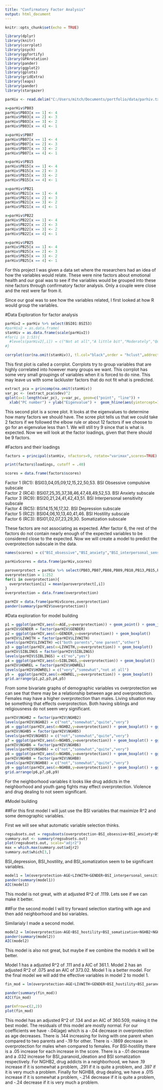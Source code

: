 ```yaml
---
title: "Confirmatory Factor Analysis"
output: html_document
---
```


```r
knitr::opts_chunk$set(echo = TRUE)
```

```r
library(dplyr)
library(knitr)
library(corrplot)
library(psych)
library(ggfortify)
library(GPArotation)
library(pander)
library(ggplot2)
library(gplots)
library(gridExtra)
library(leaps)
library(pander)
library(stargazer)

parHiv <- read.delim("C:/Users/mitch/Documents/portfolio/data/parhiv.txt", header=TRUE, stringsAsFactors = FALSE, sep="\t")

x=parHiv$PB03
parHiv$PB03[x == 1] <- 4
parHiv$PB03[x == 2] <- 3
parHiv$PB03[x == 3] <- 2
parHiv$PB03[x == 4] <- 1

x=parHiv$PB07
parHiv$PB07[x == 1] <- 4
parHiv$PB07[x == 2] <- 3
parHiv$PB07[x == 3] <- 2
parHiv$PB07[x == 4] <- 1

x=parHiv$PB15
parHiv$PB15[x == 1] <- 4
parHiv$PB15[x == 2] <- 3
parHiv$PB15[x == 3] <- 2
parHiv$PB15[x == 4] <- 1

x=parHiv$PB21
parHiv$PB21[x == 1] <- 4
parHiv$PB21[x == 2] <- 3
parHiv$PB21[x == 3] <- 2
parHiv$PB21[x == 4] <- 1

x=parHiv$PB22
parHiv$PB22[x == 1] <- 4
parHiv$PB22[x == 2] <- 3
parHiv$PB22[x == 3] <- 2
parHiv$PB22[x == 4] <- 1

x=parHiv$PB25
parHiv$PB25[x == 1] <- 4
parHiv$PB25[x == 2] <- 3
parHiv$PB25[x == 3] <- 2
parHiv$PB25[x == 4] <- 1
```

For this project I was given a data set where the researchers had an idea of how the variables would relate. These were nine factors about emotional health and our goal was to see if the variables would be grouped into these nine factors through confirmatory factor analysis. Only a couple were close and the rest were far from it.
  
Since our goal was to see how the variables related, I first looked at how R would group the variables.

#Data Exploration for factor analysis

```r
parHiv2 = parHiv %>% select(BSI01:BSI53) 
#parHiv2 = as.data.frame(
stanHiv = as.data.frame(scale(parHiv2))
#for(i in 1:53){
  #levels(parHiv2[,i]) = c("Not at all","A little bit","Moderately","Quite a bit","Extremely")
#}

corrplot(cor(na.omit(stanHiv)), tl.col="black",order = "hclust",addrect = 9)
```

This first plot is called a corrplot. Corrplots try to group variables that are highly correlated into however many groups we want. This corrplot has some very small groupings of variables when it is forced to do nine. This may leave us with some lackluster factors that do not fit what is predicted.

```r
extract_pca = princomp(na.omit(stanHiv))
var_pc <- (extract_pca$sdev)^2
qplot(x=1:length(var_pc), y=var_pc, geom=c("point", "line")) +
  xlab("PC number") + ylab("Eigenvalue") +  geom_hline(aes(yintercept=1))

```

This second plot is a scree plot. It looks at the eigenvalues to determine how many factors we should have. The scree plot tells us that we could take 2 factors if we followed the elbow rule or about 12 factors if we choose to go for an eigenvalue less than 1. We will still try 9 since that is what is expected. Now we will look at the factor loadings, given that there should be 9 factors. 

#Factors and their loadings

```r
factors = principal(stanHiv, nfactors=9, rotate="varimax",scores=TRUE)

print(factors$loadings, cutoff = .40)

scores = data.frame(factors$scores)
```

Factor 1 (RC1): BSI03,04,05,09,12,15,22,50,53. BSI Obsessive compulsive subscale  
Factor 2 (RC4): BSI07,25,35,37,38,46,47,48,49,52,53. BSI Anxiety subscale  
Factor 3 (RC9): BSI20,21,24,41,42,43,51. BSI Interpersonal sensitivity subscale  
Factor 4 (RC5): BSI14,15,16,17,32. BSI Depression subscale  
Factor 5 (RC2): BSI04,06,10,13,40,41,46. BSI Hostility subscale  
Factor 6 (RC3): BSI01,02,07,23,29,30. Somatization subscale  

These factors are not associating as expected. After factor 6, the rest of the factors do not contain nearly enough of the expected variables to be considered close to the expected. Now we will create a model to predict the overprotection subscale in the data.  

```r
names(scores) = c("BSI_obsessive","BSI_anxiety","BSI_interpersonal_sensitivity","BSI_depression","BSI_hostility","BSI_somatization","BSI_psychoticism","BSI_phobic_anxiety","BSI_paranoid_ideation")

parHivScores = data.frame(parHiv,scores)
```


```r
paroverprotect = parHiv %>% select(PB03,PB07,PB08,PB09,PB10,PB13,PB15,PB19,PB20,PB21,PB22,PB23,PB25) %>% t() %>% data.frame()
overprotection = 1:252
for(i in overprotection){
  overprotection[i] = mean(paroverprotect[,i])
}
overprotection = data.frame(overprotection)

parHIV = data.frame(parHivScores,overprotection)
pander(summary(parHIV$overprotection))

```

#Data exploration for model building

```r
p1 = ggplot(parHIV,aes(x=AGE,y=overprotection)) + geom_point() + geom_jitter()
parHIV$GENDER = factor(parHIV$GENDER)
p2 = ggplot(parHIV,aes(x=GENDER,y=overprotection)) + geom_boxplot()
parHIV$LIVWITH = factor(parHIV$LIVWITH)
levels(parHIV$LIVWITH) =c("both parents","one parent","other")
p3 = ggplot(parHIV,aes(x=LIVWITH,y=overprotection)) + geom_boxplot()
parHIV$SIBLINGS = factor(parHIV$SIBLINGS)
levels(parHIV$SIBLINGS) = c("no","yes")
p4 = ggplot(parHIV,aes(x=SIBLINGS,y=overprotection)) + geom_boxplot()
parHIV$HOWREL = factor(parHIV$HOWREL)
levels(parHIV$HOWREL) = c("very","somewhat","not at all")
p5 =  ggplot(parHIV,aes(x=HOWREL,y=overprotection)) + geom_boxplot()
grid.arrange(p1,p2,p3,p4,p5)


```

From some bivariate graphs of demographic variables vs overprotection we can see that there may be a relationship between age and overprotection. Females may have a higher overprotection than males. Living situation may be something that effects overprotection. Both having siblings and religiousness do not seem very significant. 

```r
parHIV$NGHB2 = factor(parHIV$NGHB2)
levels(parHIV$NGHB2) = c("not","somewhat","quite","very")
p6 = ggplot(parHIV,aes(x=NGHB2,y=overprotection)) + geom_boxplot() + ggtitle("drug addicts")
parHIV$NGHB5 = factor(parHIV$NGHB5)
levels(parHIV$NGHB5) = c("not","somewhat","quite","very")
p7 = ggplot(parHIV,aes(x=NGHB5,y=overprotection)) + geom_boxplot() + ggtitle("youth gang fights")
parHIV$NGHB6 = factor(parHIV$NGHB6)
levels(parHIV$NGHB6) = c("not","somewhat","quite","very")
p8 = ggplot(parHIV,aes(x=NGHB6,y=overprotection)) + geom_boxplot() + ggtitle("violence and violent crime")
parHIV$NGHB8 = factor(parHIV$NGHB8)
levels(parHIV$NGHB8) = c("not","somewhat","quite","very")
p9 = ggplot(parHIV,aes(x=NGHB8,y=overprotection)) + geom_boxplot() + ggtitle("drug dealing")
grid.arrange(p6,p7,p8,p9)
```

For the neighborhood variables it looks like drug addicts in the neighborhood and youth gang fights may effect overprotection. Violence and drug dealing to not seem significant. 

#Model building

##For this first model I will just use the BSI variables that maximize R^2 and some demographic variables. 

First we will see what automatic variable selection thinks.

```r
regsubsets.out = regsubsets(overprotection~BSI_obsessive+BSI_anxiety+BSI_interpersonal_sensitivity+BSI_depression+BSI_hostility+BSI_somatization+BSI_psychoticism+BSI_phobic_anxiety+BSI_paranoid_ideation,data=parHIV)
summary.out <- summary(regsubsets.out)
plot(regsubsets.out, scale="adjr2")
max = which.max(summary.out$adjr2)
summary.out$which[3,]
```
BSI_depression, BSI_hostility, and BSI_somatization seem to be significant variables.   


```r
model1 = lm(overprotection~AGE+LIVWITH+GENDER+BSI_interpersonal_sensitivity+BSI_hostility+BSI_paranoid_ideation, data = parHIV)
pander(summary(model1))
AIC(model1)

```

This model is not great, with at adjusted R^2 of .1119. Lets see if we can make it better. 

##For the second model I will try forward selection starting with age and then add neighborhood and bsi variables. 

Similarialy I made a second model.

```r
model2 = lm(overprotection~AGE+BSI_hostility+BSI_somatization+NGHB2+NGHB8,data=parHIV)
pander(summary(model2))
AIC(model2)
```

This model is also not great, but maybe if we combine the models it will be better. 
  
Model 1 has a adjusted R^2 of .111 and a AIC of 361.1. Model 2 has an adjusted R^2 of .075 and an AIC of 373.02. Model 1 is a better model. For the final model we will add the effective variables in model 2 to model 1. 

```r
fin_mod = lm(overprotection~AGE+LIVWITH+GENDER+BSI_hostility+BSI_paranoid_ideation+BSI_somatization+NGHB2+NGHB8, data = parHIV)

pander(summary(fin_mod))
AIC(fin_mod)

par(mfrow=c(2,2))
plot(fin_mod)
```

This model has an adjusted R^2 of .134 and an AIC of 360.509, making it the best model. The residuals of this model are mostly normal. For our coefficients we have -.04(age) which is a -.04 decrease in overprotection as age decreases. There is .144 increasing for living with one parent when compared to two parents and -.19 for other. There is -.1869 decrease in overprotection for males when compared to females. For BSI-hostility there is a .05 increase for each increase in the score. There is a -.01 decrease and a .032 increase for BSI_paranoid_ideation and BSI somatization respectively. For NGHB2, drug addicts in a neighborhood, we have .19 increase if it is somewhat a problem, .291 if it is quite a problem, and .397 if it is very much a problem. Finally for NGHB8, drug dealing, we have a .015 increase if it is somewhat a problem, -.214 decrease if it is quite a problem, and -.24 decrease if it is very much a problem.  













